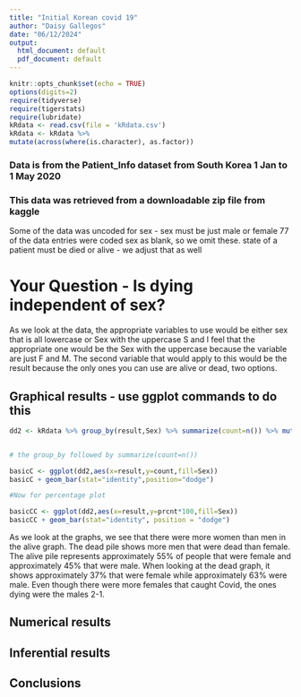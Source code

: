 ```yaml
---
title: "Initial Korean covid 19"
author: "Daisy Gallegos"
date: "06/12/2024"
output:
  html_document: default
  pdf_document: default
---
```


```r
knitr::opts_chunk$set(echo = TRUE)
options(digits=2)
require(tidyverse)
require(tigerstats)
require(lubridate)
kRdata <- read.csv(file = 'kRdata.csv')
kRdata <- kRdata %>%
mutate(across(where(is.character), as.factor))

```
### Data is from the Patient_Info dataset from South Korea 1 Jan to 1 May 2020
### This data was retrieved from a downloadable zip file from kaggle

Some of the data was uncoded for sex - sex must be just male or female
77 of the data entries were coded sex  as blank, so we omit these.
state of a patient must be died or alive - we adjust that as well   
  
# Your Question - Is dying independent of sex?
  
As we look at the data, the appropriate variables to use would be either sex that is all lowercase or Sex with the uppercase S and I feel that the appropriate one would be the Sex with the uppercase because the variable are just F and M. The second variable that would apply to this would be the result because the only ones you can use are alive or dead, two options. 
  




## Graphical results - use ggplot commands to do this  

```r
dd2 <- kRdata %>% group_by(result,Sex) %>% summarize(count=n()) %>% mutate(prcnt=count/sum(count))


# the group_by followed by summarize(count=n())

basicC <- ggplot(dd2,aes(x=result,y=count,fill=Sex))
basicC + geom_bar(stat="identity",position="dodge")

#Now for percentage plot

basicCC <- ggplot(dd2,aes(x=result,y=prcnt*100,fill=Sex)) 
basicCC + geom_bar(stat="identity", position = "dodge")
```
  
 As we look at the graphs, we see that there were more women than men in the alive graph. The dead pile shows more men that were dead than female. The alive pile represents approximately 55% of people that were female and approximately 45% that were male. When looking at the dead graph, it shows approximately 37% that were female while approximately 63% were male. Even though there were more females that caught Covid, the ones dying were the males 2-1. 





  
## Numerical results


## Inferential results 




## Conclusions


